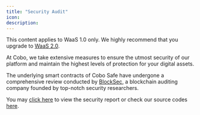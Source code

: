 ```yaml
---
title: "Security Audit"
icon: 
description: 
---
```

<Note>This content applies to WaaS 1.0 only. We highly recommend that you upgrade to [WaaS 2.0](/v2/guides/overview/introduction).</Note>

At Cobo, we take extensive measures to ensure the utmost security of our platform and maintain the highest levels of protection for your digital assets.

The underlying smart contracts of Cobo Safe have undergone a comprehensive review conducted by [BlockSec](https://blocksec.com/), a blockchain auditing company founded by top-notch security researchers.

You may [click here](https://github.com/CoboGlobal/cobosafe/blob/master/docs/blocksec_argus_v1.0_signed.pdf) to view the security report or check our source codes [here](https://github.com/CoboGlobal/cobosafe).
